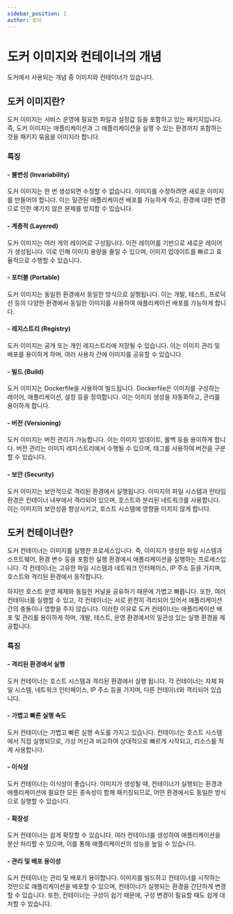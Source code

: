 ```yaml
---
sidebar_position: 1
author: 로이
---
```



# 도커 이미지와 컨테이너의 개념

도커에서 사용되는 개념 중 <Highlight>이미지</Highlight>와 <Highlight>컨테이너</Highlight>가 있습니다.

## 도커 이미지란?

도커 이미지는 서비스 운영에 필요한 파일과 설정값 등을 포함하고 있는 패키지입니다. 즉, 도커 이미지는 애플리케이션과 그 애플리케이션을 실행 수 있는 환경까지 포함하는 것을 패키지 묶음을 이미지라 합니다.

### 특징

#### - 불변성 (Invariability)

<UnderLine>도커 이미지는 한 번 생성되면 수정할 수 없습니다.</UnderLine> 이미지를
수정하려면 새로운 이미지를 만들어야 합니다. 이는 일관된 애플리케이션 배포를 가능하게
하고, 환경에 대한 변경으로 인한 예기치 않은 문제를 방지할 수 있습니다.

#### - 계층적 (Layered)

도커 이미지는 여러 개의 레이어로 구성됩니다. <UnderLine>이전 레이어를
기반으로 새로운 레이어가 생성됩니다.</UnderLine> 이로 인해 <UnderLine>이미지 용량을 줄일 수 있으며, 이미지
업데이트를 빠르고 효율적으로 수행</UnderLine>할 수 있습니다.

#### - 포터블 (Portable)

도커 이미지는 동일한 환경에서 동일한 방식으로 실행됩니다. 이는 <UnderLine>개발, 테스트, 프로덕션 등의 다양한 환경에서 동일한 이미지를 사용하여 애플리케이션 배포를 가능</UnderLine>하게 합니다.

#### - 레지스트리 (Registry)

<UnderLine>도커 이미지는 공개 또는 개인 레지스트리에 저장</UnderLine>될 수
있습니다. 이는 이미지 관리 및 배포를 용이하게 하며, 여러 사용자 간에 이미지를
공유할 수 있습니다.

#### - 빌드 (Build)

<UnderLine>도커 이미지는 Dockerfile을 사용하여 빌드</UnderLine>됩니다.
Dockerfile은 이미지를 구성하는 레이어, 애플리케이션, 설정 등을 정의합니다. 이는
이미지 생성을 자동화하고, 관리를 용이하게 합니다.

#### - 버전 (Versioning)

도커 이미지는 버전 관리가 가능합니다. 이는 이미지 업데이트, 롤백 등을 용이하게 합니다. <UnderLine>버전 관리는 이미지 레지스트리에서 수행될 수 있으며, 태그를 사용하여 버전을 구분</UnderLine>할 수 있습니다.

#### - 보안 (Security)

도커 이미지는 보안적으로 격리된 환경에서 실행됩니다. 이미지의 파일 시스템과 런타임 환경은 컨테이너 내부에서 격리되어 있으며, <UnderLine>호스트와 분리된 네트워크를 사용합니다.</UnderLine> 이는 이미지의 보안성을 향상시키고, <UnderLine>호스트 시스템에 영향을 미치지 않게 합니다</UnderLine>.

## 도커 컨테이너란?

도커 컨테이너는 이미지를 실행한 프로세스입니다. 즉, 이미지가 생성한 파일 시스템과 소프트웨어, 환경 변수 등을 포함한 실행 환경에서 애플리케이션을 실행하는 프로세스입니다.
각 컨테이너는 고유한 파일 시스템과 네트워크 인터페이스, IP 주소 등을 가지며, 호스트와 격리된 환경에서 동작합니다.

하지만 호스트 운영 체제와 동일한 커널을 공유하기 때문에 가볍고 빠릅니다. 또한, 여러 컨테이너를 실행할 수 있고, 각 컨테이너는 서로 완전히 격리되어 있어서 애플리케이션 간의 충돌이나 영향을 주지 않습니다. 이러한 이유로 도커 컨테이너는 애플리케이션 배포 및 관리를 용이하게 하며, 개발, 테스트, 운영 환경에서의 일관성 있는 실행 환경을 제공합니다.

### 특징

#### - 격리된 환경에서 실행

<UnderLine>도커 컨테이너는 호스트 시스템과 격리된 환경에서 실행</UnderLine>
됩니다. 각 컨테이너는 자체 파일 시스템, 네트워크 인터페이스, IP 주소 등을 가지며,
다른 컨테이너와 격리되어 있습니다.

#### - 가볍고 빠른 실행 속도

도커 컨테이너는 <UnderLine>가볍고 빠른 실행 속도</UnderLine>를 가지고 있습니다. 컨테이너는 호스트 시스템에서 직접 실행되므로, 가상 머신과 비교하여 상대적으로 빠르게 시작되고, 리소스를 적게 사용합니다.

#### - 이식성

도커 컨테이너는 이식성이 좋습니다. 이미지가 생성될 때, 컨테이너가 실행되는 환경과 애플리케이션에 필요한 <UnderLine>모든 종속성이 함께 패키징되므로, 어떤 환경에서도 동일한 방식으로 실행</UnderLine>할 수 있습니다.

#### - 확장성

도커 컨테이너는 쉽게 확장할 수 있습니다. <UnderLine>여러 컨테이너를 생성하여 애플리케이션을 분산 처리</UnderLine>할 수 있으며, 이를 통해 애플리케이션의 성능을 높일 수 있습니다.

#### - 관리 및 배포 용이성

<UnderLine>도커 컨테이너는 관리 및 배포가 용이</UnderLine>합니다. 이미지를 빌드하고 컨테이너를 시작하는 것만으로 애플리케이션을 배포할 수 있으며, 컨테이너가 실행되는 환경을 간단하게 변경할 수 있습니다. 또한, 컨테이너는 구성이 쉽기 때문에, 구성 변경이 필요할 때도 쉽게 대처할 수 있습니다.
